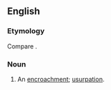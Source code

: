 ==English==

===Etymology===
Compare {{etyl|fr|-}} {{m|fr|accrochement}}.

===Noun===
{{en-noun}}

# {{lb|en|obsolete}} An [[encroachment]]; [[usurpation]].